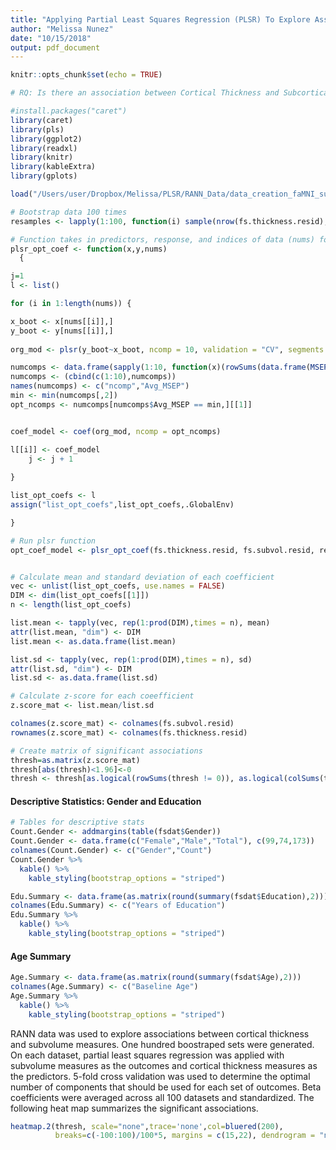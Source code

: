 ```yaml
---
title: "Applying Partial Least Squares Regression (PLSR) To Explore Associations Between Cortical Thickness and Subvolume Using RANN Data"
author: "Melissa Nunez"
date: "10/15/2018"
output: pdf_document
---
```


```r
knitr::opts_chunk$set(echo = TRUE)
```


```r
# RQ: Is there an association between Cortical Thickness and Subcortical Volume? i.e can Cortical thickness predict cortical volume ?

#install.packages("caret")
library(caret)
library(pls)
library(ggplot2)
library(readxl)
library(knitr)
library(kableExtra)
library(gplots)

load("/Users/user/Dropbox/Melissa/PLSR/RANN_Data/data_creation_faMNI_sub2_fsaverages_volume_n173_20180817.Rdata")

```



```r

# Bootstrap data 100 times
resamples <- lapply(1:100, function(i) sample(nrow(fs.thickness.resid), replace = T))

# Function takes in predictors, response, and indices of data (nums) for subsetting the predictors and response, then finds optimal number of components for plsr for each set of data, and returns coefficients of the plsr using the optimal number of components.
plsr_opt_coef <- function(x,y,nums)
  {

j=1
l <- list()

for (i in 1:length(nums)) {

x_boot <- x[nums[[i]],] 
y_boot <- y[nums[[i]],]
  
org_mod <- plsr(y_boot~x_boot, ncomp = 10, validation = "CV", segments = 5)

numcomps <- data.frame(sapply(1:10, function(x)(rowSums(data.frame(MSEP(org_mod, ncomp = x, intercept = FALSE)$val))/length(colnames(y)))[1]))
numcomps <- (cbind(c(1:10),numcomps))
names(numcomps) <- c("ncomp","Avg_MSEP")
min <- min(numcomps[,2])
opt_ncomps <- numcomps[numcomps$Avg_MSEP == min,][[1]]


coef_model <- coef(org_mod, ncomp = opt_ncomps)

l[[i]] <- coef_model
    j <- j + 1
    
}

list_opt_coefs <- l
assign("list_opt_coefs",list_opt_coefs,.GlobalEnv)

}

# Run plsr function
opt_coef_model <- plsr_opt_coef(fs.thickness.resid, fs.subvol.resid, resamples)


# Calculate mean and standard deviation of each coefficient
vec <- unlist(list_opt_coefs, use.names = FALSE)
DIM <- dim(list_opt_coefs[[1]])
n <- length(list_opt_coefs)

list.mean <- tapply(vec, rep(1:prod(DIM),times = n), mean)
attr(list.mean, "dim") <- DIM
list.mean <- as.data.frame(list.mean)

list.sd <- tapply(vec, rep(1:prod(DIM),times = n), sd)
attr(list.sd, "dim") <- DIM
list.sd <- as.data.frame(list.sd)

# Calculate z-score for each coeefficient
z.score_mat <- list.mean/list.sd

colnames(z.score_mat) <- colnames(fs.subvol.resid)
rownames(z.score_mat) <- colnames(fs.thickness.resid)

# Create matrix of significant associations
thresh=as.matrix(z.score_mat)
thresh[abs(thresh)<1.96]<-0
thresh <- thresh[as.logical(rowSums(thresh != 0)), as.logical(colSums(thresh != 0))]
```


#### Descriptive Statistics: Gender and Education
```r
# Tables for descriptive stats
Count.Gender <- addmargins(table(fsdat$Gender))
Count.Gender <- data.frame(c("Female","Male","Total"), c(99,74,173))
colnames(Count.Gender) <- c("Gender","Count")
Count.Gender %>%
  kable() %>%
    kable_styling(bootstrap_options = "striped")

Edu.Summary <- data.frame(as.matrix(round(summary(fsdat$Education),2)))
colnames(Edu.Summary) <- c("Years of Education")
Edu.Summary %>%
  kable() %>%
    kable_styling(bootstrap_options = "striped")
```


#### Age Summary
```r
Age.Summary <- data.frame(as.matrix(round(summary(fsdat$Age),2)))
colnames(Age.Summary) <- c("Baseline Age")
Age.Summary %>%
  kable() %>%
    kable_styling(bootstrap_options = "striped")
```

RANN data was used to explore associations between cortical thickness and subvolume measures. One hundred boostraped sets were generated.
On each dataset, partial least squares regression was applied with subvolume measures as the outcomes and cortical thickness measures as 
the predictors. 5-fold cross validation was used to determine the optimal number of components that should be used for each set of
outcomes. Beta coefficients were averaged across all 100 datasets and standardized. The following heat map summarizes the significant
associations.

```r
heatmap.2(thresh, scale="none",trace='none',col=bluered(200),
          breaks=c(-100:100)/100*5, margins = c(15,22), dendrogram = "none")
```
